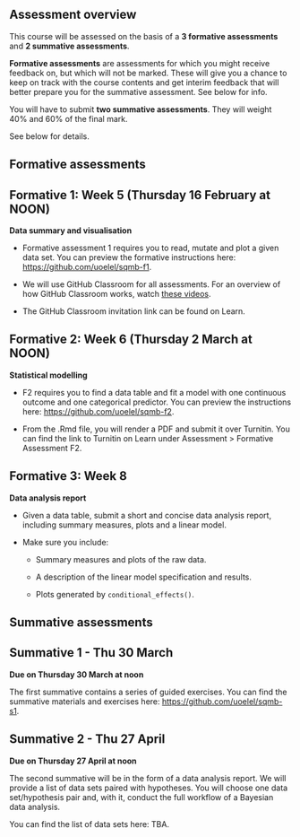## Assessment overview

This course will be assessed on the basis of a **3 formative assessments** and **2 summative assessments**.

**Formative assessments** are assessments for which you might receive feedback on, but which will not be marked. These will give you a chance to keep on track with the course contents and get interim feedback that will better prepare you for the summative assessment. See below for info.

You will have to submit **two summative assessments**. They will weight 40% and 60% of the final mark.

See below for details.

## Formative assessments

::: {.callout-warning collapse="true" icon="false"}
## Formative 1: Week 5 (**Thursday 16 February at NOON**)

**Data summary and visualisation**

- Formative assessment 1 requires you to read, mutate and plot a given data set. You can preview the formative instructions here: <https://github.com/uoelel/sqmb-f1>.

- We will use GitHub Classroom for all assessments. For an overview of how GitHub Classroom works, watch [these videos](https://youtube.com/playlist?list=PLiqxyEAY_i3kItjlvEYN1VCwHvAdP6hZW).

- The GitHub Classroom invitation link can be found on Learn.
:::

::: {.callout-warning collapse="true" icon="false"}
## Formative 2: Week 6 (**Thursday 2 March at NOON**)

**Statistical modelling**

- F2 requires you to find a data table and fit a model with one continuous outcome and one categorical predictor. You can preview the instructions here: <https://github.com/uoelel/sqmb-f2>.

- From the .Rmd file, you will render a PDF and submit it over Turnitin. You can find the link to Turnitin on Learn under Assessment \> Formative Assessment F2.

:::

::: {.callout-warning collapse="true" icon="false"}
## Formative 3: Week 8

**Data analysis report**

-   Given a data table, submit a short and concise data analysis report, including summary measures, plots and a linear model.

-   Make sure you include:

    -   Summary measures and plots of the raw data.

    -   A description of the linear model specification and results.

    -   Plots generated by `conditional_effects()`.
:::

## Summative assessments

::: {.callout-important collapse="false" icon="false"}
## Summative 1 - Thu 30 March

**Due on Thursday 30 March at noon**

The first summative contains a series of guided exercises. 
You can find the summative materials and exercises here: <https://github.com/uoelel/sqmb-s1>.
:::

::: {.callout-important collapse="true" icon="false"}
## Summative 2 - Thu 27 April

**Due on Thursday 27 April at noon**

The second summative will be in the form of a data analysis report. 
We will provide a list of data sets paired with hypotheses.
You will choose one data set/hypothesis pair and, with it, conduct the full workflow of a Bayesian data analysis.

You can find the list of data sets here: TBA.
:::
